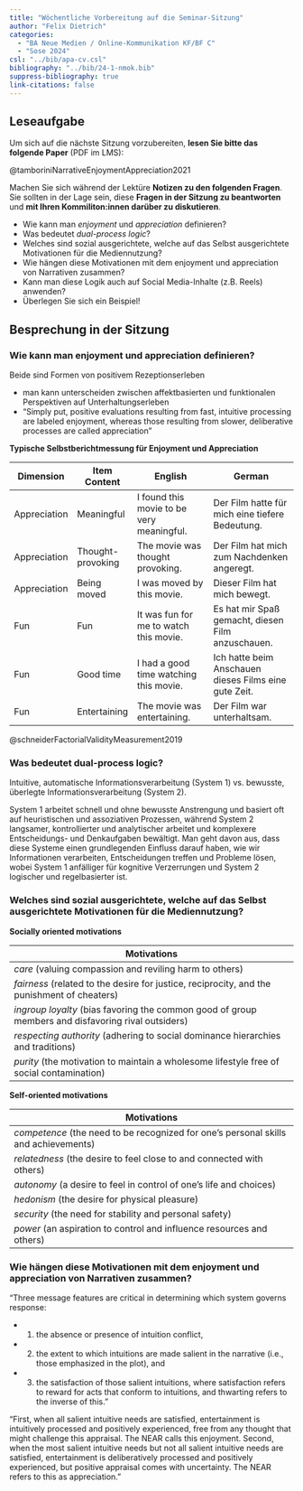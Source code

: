 ```yaml
---
title: "Wöchentliche Vorbereitung auf die Seminar-Sitzung"
author: "Felix Dietrich"
categories:
  - "BA Neue Medien / Online-Kommunikation KF/BF C"
  - "Sose 2024"
csl: "../bib/apa-cv.csl"
bibliography: "../bib/24-1-nmok.bib"
suppress-bibliography: true
link-citations: false
---
```


## Leseaufgabe

Um sich auf die nächste Sitzung vorzubereiten, **lesen Sie bitte das folgende Paper** (PDF im LMS):

@tamboriniNarrativeEnjoymentAppreciation2021

Machen Sie sich während der Lektüre **Notizen zu den folgenden Fragen**. Sie sollten in der Lage sein, diese **Fragen in der Sitzung zu beantworten** und **mit Ihren Kommiliton:innen darüber zu diskutieren**.

- Wie kann man *enjoyment* und *appreciation* definieren?
- Was bedeutet *dual-process logic*?
- Welches sind sozial ausgerichtete, welche auf das Selbst ausgerichtete Motivationen für die Mediennutzung?
- Wie hängen diese Motivationen mit dem enjoyment und appreciation von Narrativen zusammen?
- Kann man diese Logik auch auf Social Media-Inhalte (z.B. Reels) anwenden?
- Überlegen Sie sich ein Beispiel!

## Besprechung in der Sitzung

### Wie kann man enjoyment und appreciation definieren?

Beide sind Formen von positivem Rezeptionserleben

- man kann unterscheiden zwischen affektbasierten und funktionalen Perspektiven auf Unterhaltungserleben
- "Simply put, positive evaluations resulting from  fast, intuitive processing are labeled enjoyment, whereas those resulting from slower, deliberative processes are called appreciation"
  
**Typische Selbstberichtmessung für Enjoyment und Appreciation**

| Dimension    | Item Content                 | English                                           | German                                                  |
|--------------|------------------------------|---------------------------------------------------|---------------------------------------------------------|
| Appreciation | Meaningful                   | I found this movie to be very meaningful.         | Der Film hatte für mich eine tiefere Bedeutung.         |
| Appreciation | Thought-provoking            | The movie was thought provoking.                  | Der Film hat mich zum Nachdenken angeregt.              |
| Appreciation | Being moved                  | I was moved by this movie.                        | Dieser Film hat mich bewegt.                            |
| Fun          | Fun                          | It was fun for me to watch this movie.            | Es hat mir Spaß gemacht, diesen Film anzuschauen.       |
| Fun          | Good time                    | I had a good time watching this movie.            | Ich hatte beim Anschauen dieses Films eine gute Zeit.   |
| Fun          | Entertaining                 | The movie was entertaining.                       | Der Film war unterhaltsam.                              |

@schneiderFactorialValidityMeasurement2019

### Was bedeutet dual-process logic?

Intuitive, automatische Informationsverarbeitung (System 1) vs. bewusste, überlegte Informationsverarbeitung (System 2).

System 1 arbeitet schnell und ohne bewusste Anstrengung und basiert oft auf heuristischen und assoziativen Prozessen, während System 2 langsamer, kontrollierter und analytischer arbeitet und komplexere Entscheidungs- und Denkaufgaben bewältigt. Man geht davon aus, dass diese Systeme einen grundlegenden Einfluss darauf haben, wie wir Informationen verarbeiten, Entscheidungen treffen und Probleme lösen, wobei System 1 anfälliger für kognitive Verzerrungen und System 2 logischer und regelbasierter ist.


### Welches sind sozial ausgerichtete, welche auf das Selbst ausgerichtete Motivationen für die Mediennutzung?

**Socially oriented motivations**

| Motivations |
|-------------|
| *care* (valuing compassion and reviling harm to others) |
| *fairness* (related to the desire for justice, reciprocity, and the punishment of cheaters) |
| *ingroup loyalty* (bias favoring the common good of group members and disfavoring rival outsiders) |
| *respecting authority* (adhering to social dominance hierarchies and traditions) |
| *purity* (the motivation to maintain a wholesome lifestyle free of social contamination) |

**Self-oriented motivations**

| Motivations |
|-------------|
| *competence* (the need to be recognized for one’s personal skills and achievements) |
| *relatedness* (the desire to feel close to and connected with others) |
| *autonomy* (a desire to feel in control of one’s life and choices) |
| *hedonism* (the desire for physical pleasure) |
| *security* (the need for stability and personal safety) |
| *power* (an aspiration to control and influence resources and others) |

### Wie hängen diese Motivationen mit dem enjoyment und appreciation von Narrativen zusammen?

"Three message features are critical in determining which system governs response:

- (1) the absence or presence of intuition conflict,
- (2) the extent to which intuitions are made salient in the narrative (i.e., those emphasized in the plot), and
- (3) the  satisfaction of those salient intuitions, where satisfaction refers to reward for acts that conform to intuitions, and thwarting refers to the inverse of this."

"First, when all salient intuitive needs are satisfied, entertainment is intuitively processed and positively experienced, free from any thought that might challenge this appraisal. The NEAR calls this enjoyment. Second, when the most salient intuitive needs but not all salient intuitive needs are satisfied, entertainment is deliberatively processed and positively experienced, but positive appraisal comes with uncertainty. The NEAR refers to this as appreciation."

